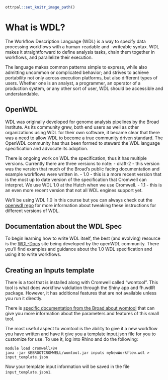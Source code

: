 ```r
ottrpal::set_knitr_image_path()
```

# What is WDL?
The Workflow Description Language (WDL) is a way to specify data processing workflows with a human-readable and -writeable syntax. WDL makes it straightforward to define analysis tasks, chain them together in workflows, and parallelize their execution. 

The language makes common patterns simple to express, while also admitting uncommon or complicated behavior; and strives to achieve portability not only across execution platforms, but also different types of users. Whether one is an analyst, a programmer, an operator of a production system, or any other sort of user, WDL should be accessible and understandable.

## OpenWDL

WDL was originally developed for genome analysis pipelines by the Broad Institute. As its community grew, both end users as well as other organizations using WDL for their own software, it became clear that there was a need to allow WDL to become a true community driven standard. The OpenWDL community has thus been formed to steward the WDL language specification and advocate its adoption.

There is ongoing work on WDL the specification, thus it has multiple versions.  Currently there are three versions to note:
- draft-2 - this version was the version that much of the Broad's public facing documentation and example workflows were written in. 
- 1.0 - this is a more recent version that is the most up to date version of the specification that Cromwell can interpret.  We use WDL 1.0 at the Hutch when we use Cromwell.
- 1.1 - this is an even more recent version that not all WDL engines support yet. 

We'll be using WDL 1.0 in this course but you can always check out the [openwdl repo](https://github.com/openwdl/wdl) for more information about tweaking these instructions for different versions of WDL.  


## Documentation about the WDL Spec

To begin learning how to write WDL itself, the best (and evolving) resource is the [WDL-Docs](https://wdl-docs.readthedocs.io/en/stable/) site being developed by the openWDL community.  There you'll find examples and guidance about the 1.0 WDL specification and using it to write workflows.  


## Creating an Inputs template

There is a tool that is installed along with Cromwell called "womtool".  This tool is what does workflow valdiation through the Shiny app and fh.wdlR package.  However, it has additional features that are not available unless you run it directly.    

There is [specific documentation from the Broad about womtool](https://cromwell.readthedocs.io/en/stable/WOMtool/) that can give you more information about the parameters and features of this small tool.  

The most useful aspect to womtool is the ability to give it a new workflow you have written and have it give you a template input.json file for you to customize for use.   To use it, log into Rhino and do the following:

```
module load cromwell/84
java -jar $EBROOTCROMWELL/womtool.jar inputs myNewWorkflow.wdl > input_template.json
```

Now your template input information will be saved in the file `input_template.json1`.  
